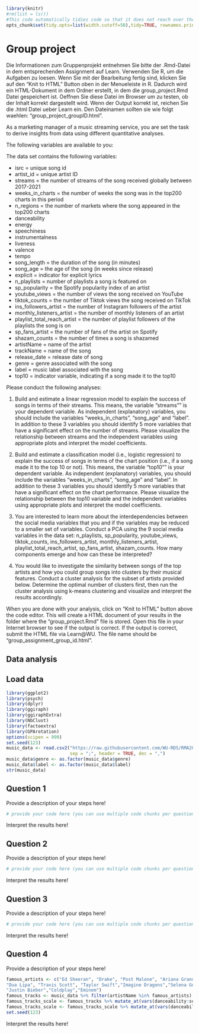 

```r
library(knitr)
#rm(list = ls())
#This code automatically tidies code so that it does not reach over the page
opts_chunk$set(tidy.opts=list(width.cutoff=50),tidy=TRUE, rownames.print = FALSE, rows.print = 10)
```


# Group project

Die Informationen zum Gruppenprojekt entnehmen Sie bitte der .Rmd-Datei in dem entsprechenden Assignment auf Learn. Verwenden Sie R, um die Aufgaben zu loesen. Wenn Sie mit der Bearbeitung fertig sind, klicken Sie auf den "Knit to HTML" Button oben in der Menueleiste in R. Dadurch wird ein HTML-Dokument in dem Ordner erstellt, in dem die group_project.Rmd Datei gespeichert ist. Oeffnen Sie diese Datei im Browser um zu testen, ob der Inhalt korrekt dargestellt wird. Wenn der Output korrekt ist, reichen Sie die .html Datei ueber Learn ein. Den Dateinamen sollten sie wie folgt waehlen: "group_project_groupID.html".


As a marketing manager of a music streaming service, you are set the task to derive insights from data using different quantitative analyses.   

The following variables are available to you:

The data set contains the following variables:

* isrc = unique song id
* artist_id = unique artist ID
* streams = the number of streams of the song received globally between 2017-2021
* weeks_in_charts = the number of weeks the song was in the top200 charts in this period
* n_regions = the number of markets where the song appeared in the top200 charts
* danceability
* energy
* speechiness
* instrumentalness
* liveness
* valence
* tempo
* song_length = the duration of the song (in minutes)
* song_age = the age of the song (in weeks since release)
* explicit = indicator for explicit lyrics
* n_playlists = number of playlists a song is featured on
* sp_popularity = the Spotify popularity index of an artist
* youtube_views = the number of views the song received on YouTube
* tiktok_counts = the number of Tiktok views the song received on TikTok
* ins_followers_artist = the number of Instagram followers of the artist
* monthly_listeners_artist = the number of monthly listeners of an artist
* playlist_total_reach_artist = the number of playlist followers of the playlists the song is on
* sp_fans_artist = the number of fans of the artist on Spotify
* shazam_counts = the number of times a song is shazamed
* artistName = name of the artist
* trackName = name of the song
* release_date = release date of song
* genre = genre associated with the song
* label = music label associated with the song
* top10 = indicator variable, indicating if a song made it to the top10

Please conduct the following analyses: 

1. Build and estimate a linear regression model to explain the success of songs in terms of their streams. This means, the variable "streams"" is your dependent variable. As independent (explanatory) variables, you should include the variables "weeks_in_charts", "song_age" and "label". In addition to these 3 variables you should identify 5 more variables that have a significant effect on the number of streams. Please visualize the relationship between streams and the independent variables using appropriate plots and interpret the model coefficients.   

2. Build and estimate a classification model (i.e., logistic regression) to explain the success of songs in terms of the chart position (i.e., if a song made it to the top 10 or not). This means, the variable "top10"" is your dependent variable. As independent (explanatory) variables, you should include the variables "weeks_in_charts", "song_age" and "label". In addition to these 3 variables you should identify 5 more variables that have a significant effect on the chart performance. Please visualize the relationship between the top10 variable and the independent variables using appropriate plots and interpret the model coefficients.

3. You are interested to learn more about the interdependencies between the social media variables that you and if the variables may be reduced to a smaller set of variables. Conduct a PCA using the 9 social media variables in the data set: n_playlists, sp_popularity, youtube_views, tiktok_counts, ins_followers_artist, monthly_listeners_artist, playlist_total_reach_artist, sp_fans_artist, shazam_counts. How many components emerge and how can these be interpreted? 

4. You would like to investigate the similarity between songs of the top artists and how you could group songs into clusters by their musical features. Conduct a cluster analysis for the subset of artists provided below. Determine the optimal number of clusters first, then run the cluster analysis using k-means clustering and visualize and interpret the results accordingly. 

When you are done with your analysis, click on "Knit to HTML" button above the code editor. This will create a HTML document of your results in the folder where the "group_project.Rmd" file is stored. Open this file in your Internet browser to see if the output is correct. If the output is correct, submit the HTML file via Learn\@WU. The file name should be "group_assignment_group_id.html".

## Data analysis

## Load data

```r
library(ggplot2)
library(psych)
library(dplyr)
library(ggiraph)
library(ggiraphExtra)
library(NbClust)
library(factoextra)
library(GPArotation)
options(scipen = 999)
set.seed(123)
music_data <- read.csv2("https://raw.githubusercontent.com/WU-RDS/RMA2022/main/data/music_data_group.csv",
                        sep = ";", header = TRUE, dec = ",")
music_data$genre <- as.factor(music_data$genre)
music_data$label <- as.factor(music_data$label)
str(music_data)
```

## Question 1

Provide a description of your steps here! 

```r
# provide your code here (you can use multiple code chunks per question if you like)
```

Interpret the results here!

## Question 2

Provide a description of your steps here!

```r
# provide your code here (you can use multiple code chunks per question if you like)
```

Interpret the results here!

## Question 3

Provide a description of your steps here!

```r
# provide your code here (you can use multiple code chunks per question if you like)
```

Interpret the results here!

## Question 4

Provide a description of your steps here! 
 
```r
famous_artists <- c("Ed Sheeran", "Drake", "Post Malone", "Ariana Grande", "Billie Eilish",  
"Dua Lipa", "Travis Scott", "Taylor Swift","Imagine Dragons","Selena Gomez","Ozuna",
"Justin Bieber","Coldplay","Eminem")
famous_tracks <- music_data %>% filter(artistName %in% famous_artists)
famous_tracks_scale <- famous_tracks %>% mutate_at(vars(danceability:song_age), scale)
famous_tracks_scale <- famous_tracks_scale %>% mutate_at(vars(danceability:song_age),as.vector)
set.seed(123)

```

Interpret the results here!
